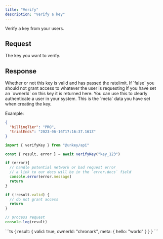 ```yaml
---
title: "Verify"
description: "Verify a key"
---
```


Verify a key from your users.

## Request

<ParamField body="key" type="string" required>
  The key you want to verify.
</ParamField>

## Response

<ResponseField name="result">
<Expandable title="properties" defaultOpen>

<ResponseField name="valid" type="boolean" required>
  Whether or not this key is valid and has passed the ratelimit. If `false` you
  should not grant access to whatever the user is requesting
</ResponseField>
<ResponseField name="ownerId" type="string">
  If you have set an `ownerId` on this key it is returned here. You can use this
  to clearly authenticate a user in your system.
</ResponseField>

<ResponseField name="meta" type="object" >
This is the `meta` data you have set when creating the key.

Example:

```json
{
  "billingTier": "PRO",
  "trialEnds": "2023-06-16T17:16:37.161Z"
}
```

</ResponseField>
</Expandable>
</ResponseField>

<RequestExample>

```ts
import { verifyKey } from "@unkey/api"

const { result, error } = await verifyKey("key_123")

if (error){
  // handle potential network or bad request error
  // a link to our docs will be in the `error.docs` field
  console.error(error.message)
  return
}

if (!result.valid) {
  // do not grant access
  return
}

// process request
console.log(result)
```

</RequestExample>

<ResponseExample>
```ts
{
  result: {
    valid: true,
    ownerId: "chronark",
	  meta: {
	  	hello: "world"
    }
	}
}
```

</ResponseExample>

